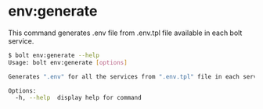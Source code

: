 
<Meta pageTitle="env:generate | bolt-framework" description="Bolt Framework is a powerful CLI tool for streamlined management and deployment of projects and services." />






# env:generate

This command generates .env file from .env.tpl file available in each bolt service.

```bash
$ bolt env:generate --help
Usage: bolt env:generate [options]

Generates ".env" for all the services from ".env.tpl" file in each service

Options:
  -h, --help  display help for command
```
